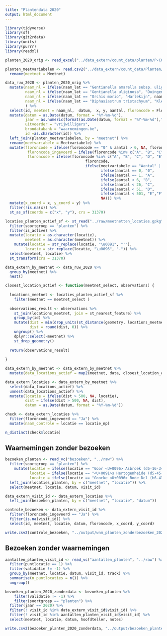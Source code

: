 ```yaml
---
title: "Plantendata 2020"
output: html_document
---
```


```r
library(tidyverse)
library(sf)
library(git2rdata)
library(units)
library(purrr)
library(readxl)
```


```r
planten_2020_orig <- read_excel("../data_extern/count_data/planten/P-CO-000385_Planten_wbe_Meetnetten_export.xlsx")

planten_meetvariabelen <- read.csv2("../data_extern/count_data/Planten/PlantenMeetvariabelen.csv") %>%
  rename(meetnet = Meetnet)

data_ruw_2020 <- planten_2020_orig %>%
  mutate(naam_nl = ifelse(naam_lat == "Gentianella amarella subsp. uliginosa", "Duingentiaan", naam_nl),
         naam_nl = ifelse(naam_lat == "Gentianella uliginosa", "Duingentiaan", naam_nl),
         naam_nl = ifelse(naam_lat == "Orchis morio", "Harlekijn", naam_nl),
         naam_nl = ifelse(naam_lat == "Diphasiastrum tristachyum", "Kleine wolfsklauw", naam_nl)
         ) %>% 
  select(id, meetnet = naam_nl,  datum,  x, y, aantal, floroncode = Floroncode, typewaarneming, waarnemer = wnr, status, locatie_np = Locatie, ingevoerd = Meetnet)%>%
  mutate(datum = as.Date(datum, format = "%Y-%m-%d"),
         jaar = as.numeric(format(as.Date(datum, format = "%Y-%m-%d"),"%Y")),
         uitvoerder = "vrijwilligers",
         brondatabank = "waarnemingen.be",
         id =as.character(id)) %>%
  left_join(planten_meetvariabelen, by = "meetnet") %>%
  rename(meetvariabele = Meetvariabele) %>%
  mutate(floroncode = ifelse(floroncode == "0" & aantal > 0, NA, floroncode),
          floroncode_ingevoerd = ifelse(floroncode %in% c("A", "B", "C", "D", "E", "F", "0"), "Ja", "Nee"),
          floroncode = ifelse(floroncode %in% c("A", "B", "C", "D", "E", "F", "0"),
                                    floroncode,
                                    ifelse(meetvariabele == "Aantal" | aantal == 0, 
                                           ifelse(aantal == 0, "0",
                                           ifelse(aantal == 1, "A",
                                           ifelse(aantal < 6, "B",
                                           ifelse(aantal < 26, "C",
                                           ifelse(aantal < 51, "D",
                                           ifelse(aantal < 501, "E","F")))))),
                                           NA))) %>%
  mutate(x_coord = x, y_coord = y) %>%
  filter(!is.na(x)) %>%
  st_as_sf(coords = c("x", "y"), crs = 31370)

```



```r

locaties_planten_actief_sf <- st_read("../raw/meetnetten_locaties.gpkg", "locaties") %>%
  filter(soortgroep == "planten") %>%
  filter(is_active) %>%
  mutate(locatie = as.character(locatie),
         meetnet = as.character(meetnet)) %>%
    mutate(locatie = str_replace(locatie, "\u0091", "'"),
         locatie = str_replace(locatie, "\u0096", "-")) %>%
  select(meetnet, locatie) %>%
  st_transform(crs = 31370) 

data_extern_by_meetnet <- data_ruw_2020 %>%
  group_by(meetnet) %>%
  nest()

closest_location_actief <- function(meetnet_select, observations) {
  
  locations_meetnet <- locaties_planten_actief_sf %>%
    filter(meetnet == meetnet_select )
  
  observations_result <- observations %>%
    st_join(locations_meetnet, join = st_nearest_feature) %>%
    group_by(id) %>%
    mutate(dist = min(drop_units(st_distance(geometry, locations_meetnet))),
           dist = round(dist, 0)) %>%
    ungroup() %>%
    dplyr::select(-meetnet) %>%
    st_drop_geometry()
  
  return(observations_result)
            
}

data_extern_by_meetnet <- data_extern_by_meetnet %>%
  mutate(data_locations_actief = map2(meetnet, data, closest_location_actief))

data_extern_locaties <- data_extern_by_meetnet %>%
  select(data_locations_actief) %>%
  unnest(data_locations_actief) %>%
  mutate(locatie = ifelse(dist > 500, NA, locatie),
         dist = ifelse(dist > 500, NA, dist),
         datum = as.Date(datum, format = "%Y-%m-%d"))

check <- data_extern_locaties %>%
  filter(floroncode_ingevoerd == "Ja") %>%
  mutate(naam_controle = locatie == locatie_np)

n_distinct(check$locatie)
```

## Waarnemingen zonder bezoeken

```r

bezoeken_planten <- read_vc("bezoeken", "../raw") %>%
  filter(soortgroep == "planten") %>%
    mutate(locatie = ifelse(locatie == "Goor <U+0096> Asbroek (d5-16-34)", "Goor - Asbroek (d5-16-34)", locatie),
           locatie = ifelse(locatie == "<U+0091>s Hertogenheide (d5-45-24)", "'s Hertogenheide (d5-45-24)", locatie),
           locatie = ifelse(locatie == "Goorke <U+0096> Rode Del (b6-43-31)", "Goorke - Rode Del (b6-43-31)", locatie)) %>%
  left_join(locaties_planten, by = c("meetnet", "locatie")) %>%
  select(meetnet, locatie, datum, visit_id)

```


```r
data_extern_visit_id <- data_extern_locaties %>%
  left_join(bezoeken_planten, by = c("meetnet", "locatie", "datum"))

controle_bezoeken <- data_extern_visit_id %>%
  filter(floroncode_ingevoerd == "Ja") %>%
  filter(is.na(visit_id)) %>%
  select(id, meetnet, locatie, datum, floroncode, x_coord, y_coord)

write.csv2(controle_bezoeken, "../output/wnm_planten_zonderbezoeken_2020.csv")
```

## Bezoeken zonder waarnemingen

```r
aantallen_planten_visit_id <- read_vc("aantallen_planten", "../raw") %>%
  filter(puntlocatie == 1) %>%
  filter(validatie != -1) %>%
  group_by(meetnet, locatie, datum, visit_id, track) %>%
  summarise(n_puntlocaties = n()) %>%
  ungroup()

bezoeken_planten_2020_zonderdata <- bezoeken_planten %>%
    filter(validatie != -1) %>%
    filter(soortgroep == "planten") %>%
  filter(jaar == 2020) %>%
  filter(! visit_id %in% data_extern_visit_id$visit_id) %>%
  filter(! visit_id %in% aantallen_planten_visit_id$visit_id) %>%
  select(meetnet, locatie, datum, hoofdteller, notes)

write.csv2(bezoeken_planten_2020_zonderdata, "../output/bezoeken_planten_zonderwnm_2020.csv")
```


